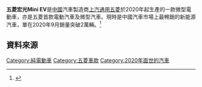 {{Expand language|1=en|time=2020-12-29T11:49:03+00:00}}
{{Infobox automobile
|image        = Wuling Hongguang Mini 007.jpg
|name         = 五菱宏光 Mini EV
|manufacturer = [[上汽通用五菱|上汽通用五菱]] 
|caption      = 拍攝於[[上海市|上海市]]
|production   = 2020年至今
|assembly     = {{CHN}}[[廣西|廣西]][[柳州|柳州]]
|successor    = 
|related      = [[五菱宏光|五菱宏光]]<br>[[五菱宏光Plus|五菱宏光Plus]]
|layout       = [[後置後驅|後置後驅]]
|class        = [[電動汽車|電動]][[都市車|都市車]]
|body_style   = 三門[[微型車|微型車]]
|engine       = 
|motor        = {{convert|17.4|hp|kW|abbr=on}}
|battery      = 9.2 [[kWh|kWh]]<br>13.8 [[kWh|kWh]] [[鋰離子聚合物電池|鋰電池]]
|transmission = 單速[[自動變速箱|自動變速箱]]
|wheelbase    = {{convert|1940|mm|in|1|abbr=on}}
|length       = {{convert|2920|mm|in|1|abbr=on}}
|width        = {{convert|1493|mm|in|1|abbr=on}}
|height       = {{convert|1621|mm|in|1|abbr=on}}
|weight       = {{convert|665|kg|lb|0|abbr=on}}<ref>{{cite web|url=https://m.cn-truck.com/index.php?m=gonggao&c=index&a=showgg&clxh=LZW7004EVA4CAM|title=五菱牌LZW7004EVA4CAM纯电动轿车|work=王力汽車網}}</ref>
|sp = uk
}}
'''五菱宏光Mini EV'''是[[中國|中國]]汽車製造商[[上汽通用五菱|上汽通用五菱]]於2020年起生產的一款微型電動車，亦是五菱首款電動汽車及微型汽車。現時是中國汽車市場上最𣈱銷的新能源汽車，單在2020年9月銷量突破2萬輛。<ref>{{cite news|work=第一財經報|author=武子樺|date=2020-10-16|page=104|title=北汽新能源銷量暴跌近八成}}</ref>
==資料來源==
{{reflist}}

[[Category:純電動車|Category:純電動車]]
[[Category:五菱車款|Category:五菱車款]]
[[Category:2020年面世的汽車|Category:2020年面世的汽車]]